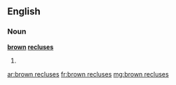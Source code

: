 ==English==

===Noun===
'''[[brown]] [[recluse]]s'''

# {{plural of|[[brown recluse]]}}

[[ar:brown recluses]]
[[fr:brown recluses]]
[[mg:brown recluses]]